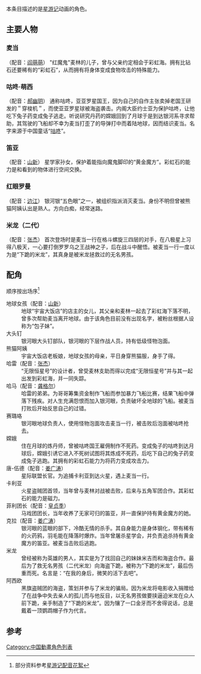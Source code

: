{{main|星游记}}
本条目描述的是[[星游记|星游记]]动画的角色。

== 主要人物 ==
===麦当===
<span style="font-weight: normal">（配音：[[阎萌萌|阎萌萌]]）</span>
"红魔鬼"麦林的儿子，曾与父亲约定相会于彩虹海。拥有比钻石还要稀有的“彩虹石”，从而拥有将身体变成食物攻击的特殊能力。

===咕咚·萌西===
<span style="font-weight: normal">（配音：[[郝幽玥|郝幽玥]]）</span>
通称咕咚，亚亚罗星国王，因为自己的自作主张卖掉老国王研发的＂穿梭机＂，而使亚亚罗星球被海盗袭击。内阁大臣约士亚为保护咕咚，让他吃下兔子药变成兔子逃走。听说研究丹药的嫦娥回到了月球于是到达银河系寻求帮助，其驾驶的飞船却不幸为麦当打歪了的导弹打中而着陆地球，因而结识麦当。名字来源于中国童话“[[咕咚|咕咚]]”。

===笛亚===
<span style="font-weight: normal">（配音：[[山新|山新]]）</span>
星学家孙女，保护着能指向魔鬼脚印的“黄金魔方”。彩虹石的能力是和看到的物体进行空间交换。
===红眼罗曼===
<span style="font-weight: normal">（配音：[[边江|边江]]）</span>
银河银“五色眼”之一，被组织指派消灭麦当。身份不明但曾被熊猫阿姨认出是熟人。方向白痴，经常迷路。
===米龙（二代）===
<span style="font-weight: normal">（配音：[[張傑_(配音演員)|张杰]]）</span>
首次登场时是麦当一行在格斗螺旋三四层的对手，在八极星上习得八极天，一心要打倒罗罗乌之王战神之子，后在战斗中醒悟。被麦当一行一度以为是“下跪的米龙”，其真身是被米龙拯救过的无名男孩。

== 配角 ==
顺序按出场序<ref>部分资料参考[http://video.sina.com.cn/v/b/69932727-1652672821.html 星游记配音花絮]</ref>
;地球女孩<span style="font-weight: normal">（配音：[[山新|山新]]）</span>
:地球“宇宙大饭店”的店主的女儿，其父亲和麦林一起去了彩虹海下落不明，曾多次帮助麦当离开地球。由于该角色目前没有出现名字，被粉丝根据人设称为“包子妹”。
;大头钉
:银河眼大头钉部队，银河眼的下层作战人员，持有低级怪物泡面。
;熊猫阿姨
:宇宙大饭店老板娘，地球女孩的母亲，平日身穿熊猫服，身手了得。
;哈雷<span style="font-weight: normal">（配音：[[張傑_(配音演員)|张杰]]）</span>
:“无限恒星号”的设计者，曾受麦林支助而得以完成“无限恒星号”并与其一起出发到彩虹海，并一同失踪。
;哈马<span style="font-weight: normal">（配音：[[龚格尔|龚格尔]]）</span>
:哈雷的弟弟。为哥哥筹集资金制作飞船而参加暴力飞船比赛，结果飞船中弹落下残疾。对人生充满怨恨而加入银河眼，负责破坏全地球的飞船。被麦当打败后开始反思自己的过错。
;赛璐珞
:银河眼地球负责人，使用怪物泡面攻击麦当一行，被击败后泡面被咕咚抢去。
;嫦娥
:住在月球的炼丹师，曾被咕咚国王雇佣制作不死药。变成兔子的咕咚到达月球后，嫦娥引诱它进入不死树试图将其炼成不死药，后吃下自己的兔子药变成兔子逃跑。其拥有的彩虹石能力为将药力变成攻击力。
;唐-伍德<span style="font-weight: normal">（配音：[[姜广涛|姜广涛]]）</span>
:星际联盟长官。为追捕卡利亚到达火星，遇上麦当一行。
;卡利亚
:火星盗贼团首领，当年曾与麦林对战被击败，后来与五角军团合作。其彩虹石的能力是磁力。
;菲利团长<span style="font-weight: normal">（配音：[[皇贞季|皇贞季]]）</span>
:马戏团团长，当年收养了无家可归的笛亚，并一直保护持有黄金魔方的她。
;克拉<span style="font-weight: normal">（配音：[[姜广涛|姜广涛]]）</span>
:银河眼的蓝眼的部下，冷酷无情的杀手。其自身能力是身体钢化，带有稀有的火药鸦，羽毛能在降落时爆炸。当年曾屠杀星学会，并负责追杀持有黄金魔方的笛亚。被麦当击败后逃跑。
;米龙
:曾经被称为英雄的男人，其实是为了找回自己的妹妹米吉而和海盗合作。最后为了救无名男孩（二代米龙）向海盗下跪，被称为“下跪的米龙”，最后伤重而死。名言是：“在我的身后，微笑的活下去吧”。
;阿西欧
:黑旗盗贼团的海盗，策划并参与了米龙的骗局。因为米龙将电影收入捐赠给了在战争中失去亲人的孤儿而与他反目，以无名男孩做要挟逼迫米龙在众人前下跪，亲手制造了“下跪的米龙”。因为镶了一口金牙而不舍得说话，总是戴着一顶鹦鹉帽子作为代言。

==参考==
{{reflist|2}}

[[Category:中国動畫角色列表|Category:中国動畫角色列表]]